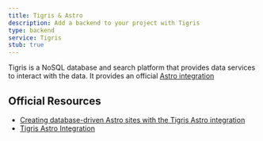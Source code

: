```yaml
---
title: Tigris & Astro
description: Add a backend to your project with Tigris
type: backend
service: Tigris
stub: true
---
```


Tigris is a NoSQL database and search platform that provides data services to interact with the data. It provides an official [Astro integration](https://github.com/tigrisdata/tigris-astro) 

## Official Resources
- [Creating database-driven Astro sites with the Tigris Astro integration](https://www.tigrisdata.com/blog/astro-tigris-integration/)
- [Tigris Astro Integration](https://www.tigrisdata.com/docs/sdkstools/astro/)
